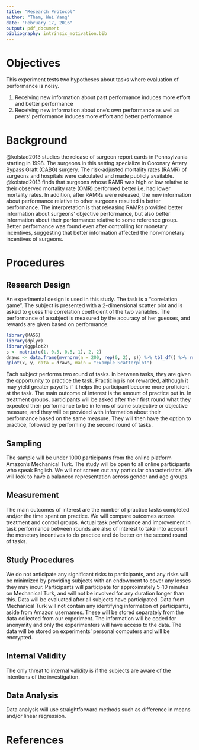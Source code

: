 ```yaml
---
title: "Research Protocol"
author: "Tham, Wei Yang"
date: "February 17, 2016"
output: pdf_document
bibliography: intrinsic_motivation.bib
---
```


# Objectives

This experiment tests two hypotheses about tasks where evaluation of performance is noisy. 

1. Receiving new information about past performance induces more effort and better performance
2. Receiving new information about one’s own performance as well as peers’ performance induces more effort and better performance

# Background 

@kolstad2013 studies the release of surgeon report cards in Pennsylvania starting in 1998. The surgeons in this setting specialize in Coronary Artery Bypass Graft (CABG) surgery. The risk-adjusted mortality rates (RAMR) of surgeons and hospitals were calculated and made publicly available. @kolstad2013 finds that surgeons whose RAMR was high or low relative to their observed mortality rate (OMR) performed better i.e. had lower mortality rates. In addition, after RAMRs were released, the new information about performance relative to other surgeons resulted in better performance. The interpretation is that releasing RAMRs provided better information about surgeons’ objective performance, but also better information about their performance relative to some reference group. Better performance was found even after controlling for monetary incentives, suggesting that better information affected the non-monetary incentives of surgeons. 

# Procedures
## Research Design
An experimental design is used in this study. The task is a “correlation game”. The subject is presented with a 2-dimensional scatter plot and is asked to guess the correlation coefficient of the two variables. The performance of a subject is measured by the accuracy of her guesses, and rewards are given based on performance. 

```r
library(MASS)
library(dplyr)
library(ggplot2)
s <- matrix(c(1, 0.5, 0.5, 1), 2, 2)
draws <- data.frame(mvrnorm(n = 200, rep(0, 2), s)) %>% tbl_df() %>% rename(x = X1, y = X2)
qplot(x, y, data = draws, main = "Example Scatterplot")

```


Each subject performs two round of tasks. In between tasks, they are given the opportunity to practice the task. Practicing is not rewarded, although it may yield greater payoffs if it helps the participant become more proficient at the task. The main outcome of interest is the amount of practice put in. In treatment groups, participants will be asked after their first round what they expected their performance to be in terms of some subjective or objective measure, and they will be provided with information about their performance based on the same measure. They will then have the option to practice, followed by performing the second round of tasks. 

## Sampling
The sample will be under 1000 participants from the online platform Amazon’s Mechanical Turk. The study will be open to all online participants who speak English. We will not screen out any particular characteristics. We will look to have a balanced representation across gender and age groups. 

## Measurement
The main outcomes of interest are the number of practice tasks completed and/or the time spent on practice. We will compare outcomes across treatment and control groups. Actual task performance and improvement in task performance between rounds are also of interest to take into account the monetary incentives to do practice and do better on the second round of tasks. 

## Study Procedures
We do not anticipate any significant risks to participants, and any risks will be minimized by providing subjects with an endowment to cover any losses they may incur. Participants will participate for approximately 5-10 minutes on Mechanical Turk, and will not be involved for any duration longer than this. Data will be evaluated after all subjects have participated. Data from Mechanical Turk will not contain any identifying information of participants, aside from Amazon usernames. These will be stored separately from the data collected from our experiment. The information will be coded for anonymity and only the experimenters will have access to the data. The data will be stored on experiments’ personal computers and will be encrypted.

## Internal Validity
The only threat to internal validity is if the subjects are aware of the intentions of the investigation.

## Data Analysis
Data analysis will use straightforward methods such as difference in means and/or linear regression. 

# References
